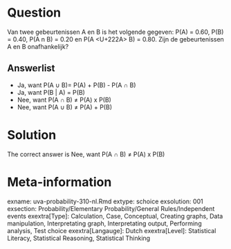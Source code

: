 Question
========

Van twee gebeurtenissen A en B is het volgende gegeven: P(A) = 0.60, P(B) = 0.40, P(A n B) = 0.20 en P(A <U+222A> B) = 0.80. Zijn de gebeurtenissen A en B onafhankelijk? 

Answerlist
----------
* Ja, want P(A &#8746; B)= P(A) + P(B) - P(A &#8745; B)
* Ja, want P(B | A) = P(B)
* Nee, want P(A &#8745; B) &ne; P(A) x P(B)
* Nee, want P(A &#8746; B) &ne; P(A) + P(B)

Solution
========

The correct answer is  Nee, want P(A &#8745; B) &ne; P(A) x P(B) 

Meta-information
================
exname: uva-probability-310-nl.Rmd 
extype: schoice 
exsolution: 001 
exsection: Probability/Elementary Probability/General Rules/Independent events
exextra[Type]: Calculation, Case, Conceptual, Creating graphs, Data manipulation, Interpretating graph, Interpretating output, Performing analysis, Test choice 
exextra[Langauge]: Dutch 
exextra[Level]: Statistical Literacy, Statistical Reasoning, Statistical Thinking 
